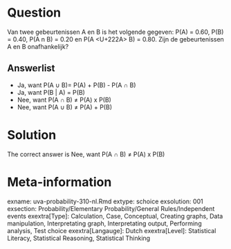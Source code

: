 Question
========

Van twee gebeurtenissen A en B is het volgende gegeven: P(A) = 0.60, P(B) = 0.40, P(A n B) = 0.20 en P(A <U+222A> B) = 0.80. Zijn de gebeurtenissen A en B onafhankelijk? 

Answerlist
----------
* Ja, want P(A &#8746; B)= P(A) + P(B) - P(A &#8745; B)
* Ja, want P(B | A) = P(B)
* Nee, want P(A &#8745; B) &ne; P(A) x P(B)
* Nee, want P(A &#8746; B) &ne; P(A) + P(B)

Solution
========

The correct answer is  Nee, want P(A &#8745; B) &ne; P(A) x P(B) 

Meta-information
================
exname: uva-probability-310-nl.Rmd 
extype: schoice 
exsolution: 001 
exsection: Probability/Elementary Probability/General Rules/Independent events
exextra[Type]: Calculation, Case, Conceptual, Creating graphs, Data manipulation, Interpretating graph, Interpretating output, Performing analysis, Test choice 
exextra[Langauge]: Dutch 
exextra[Level]: Statistical Literacy, Statistical Reasoning, Statistical Thinking 
